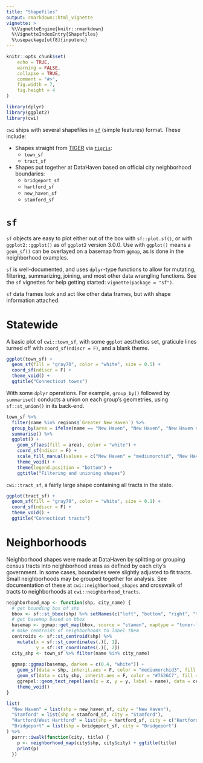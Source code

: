 ```yaml
---
title: "Shapefiles"
output: rmarkdown::html_vignette
vignette: >
  %\VignetteEngine{knitr::rmarkdown}
  %\VignetteIndexEntry{Shapefiles}
  %\usepackage[utf8]{inputenc}
---
```


```r
knitr::opts_chunk$set(
	echo = TRUE,
	warning = FALSE,
	collapse = TRUE,
	comment = "#>",
	fig.width = 7,
	fig.height = 4
)
```

```r
library(dplyr)
library(ggplot2)
library(cwi)
```

`cwi` ships with several shapefiles in [`sf`](https://r-spatial.github.io/sf/) (simple features) format. These include:

* Shapes straight from [TIGER](https://www.census.gov/geo/maps-data/data/tiger.html) via [`tigris`](https://github.com/walkerke/tigris):
    + `town_sf`
    + `tract_sf`
* Shapes put together at DataHaven based on official city neighborhood boundaries:
    + `bridgeport_sf`
    + `hartford_sf`
    + `new_haven_sf`
    + `stamford_sf`

# `sf`

`sf` objects are easy to plot either out of the box with `sf::plot.sf()`, or with `ggplot2::ggplot()` as of `ggplot2` version 3.0.0. Use with `ggplot()` means a `geom_sf()` can be overlayed on a basemap from `ggmap`, as is done in the neighborhood examples.

`sf` is well-documented, and uses `dplyr`-type functions to allow for mutating, filtering, summarizing, joining, and most other data wrangling functions. See the `sf` vignettes for help getting started: `vignette(package = "sf")`.

`sf` data frames look and act like other data frames, but with shape information attached.


# Statewide

A basic plot of `cwi::town_sf`, with some `ggplot` aesthetics set, graticule lines turned off with `coord_sf(ndiscr = F)`, and a blank theme.

```r
ggplot(town_sf) +
  geom_sf(fill = "gray70", color = "white", size = 0.5) +
  coord_sf(ndiscr = F) +
  theme_void() +
  ggtitle("Connecticut towns")
```

With some `dplyr` operations. For example, `group_by()` followed by `summarise()` conducts a union on each group's geometries, using `sf::st_union()` in its back-end.

```r
town_sf %>%
  filter(name %in% regions$`Greater New Haven`) %>%
  group_by(area = ifelse(name == "New Haven", "New Haven", "New Haven suburbs")) %>%
  summarise() %>%
  ggplot() +
    geom_sf(aes(fill = area), color = "white") +
    coord_sf(ndiscr = F) +
    scale_fill_manual(values = c("New Haven" = "mediumorchid", "New Haven suburbs" = "gray70")) +
    theme_void() +
    theme(legend.position = "bottom") +
    ggtitle("Filtering and unioning shapes")
```

`cwi::tract_sf`, a fairly large shape containing all tracts in the state.

```r
ggplot(tract_sf) +
  geom_sf(fill = "gray70", color = "white", size = 0.1) +
  coord_sf(ndiscr = F) +
  theme_void() +
  ggtitle("Connecticut tracts")
```

# Neighborhoods

Neighborhood shapes were made at DataHaven by splitting or grouping census tracts into neighborhood areas as defined by each city's government. In some cases, boundaries were slightly adjusted to fit tracts. Small neighborhoods may be grouped together for analysis. See documentation of these at `cwi::neighborhood_shapes` and crosswalk of tracts to neighborhoods at `cwi::neighborhood_tracts`.

```r
neighborhood_map <- function(shp, city_name) {
  # get bounding box of shp
  bbox <- sf::st_bbox(shp) %>% setNames(c("left", "bottom", "right", "top"))
  # get basemap based on bbox
  basemap <- ggmap::get_map(bbox, source = "stamen", maptype = "toner-lite")
  # make centroids of neighborhoods to label them
  centroids <- sf::st_centroid(shp) %>%
    mutate(x = sf::st_coordinates(.)[, 1],
           y = sf::st_coordinates(.)[, 2])
  city_shp <- town_sf %>% filter(name %in% city_name)
  
  ggmap::ggmap(basemap, darken = c(0.4, "white")) +
    geom_sf(data = shp, inherit.aes = F, color = "mediumorchid3", fill = "orchid3", alpha = 0.1) +
    geom_sf(data = city_shp, inherit.aes = F, color = "#7636C7", fill = NA, size = 0.8) +
    ggrepel::geom_text_repel(aes(x = x, y = y, label = name), data = centroids, inherit.aes = F, size = 3) +
    theme_void()
}
```


```r
list(
  "New Haven" = list(shp = new_haven_sf, city = "New Haven"),
  "Stamford" = list(shp = stamford_sf, city = "Stamford"),
  "Hartford/West Hartford" = list(shp = hartford_sf, city = c("Hartford", "West Hartford")),
  "Bridgeport" = list(shp = bridgeport_sf, city = "Bridgeport")
) %>%
  purrr::iwalk(function(city, title) {
    p <- neighborhood_map(city$shp, city$city) + ggtitle(title)
    print(p)
  })
```





